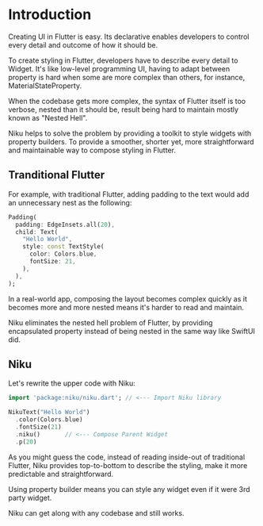 # Introduction
Creating UI in Flutter is easy. Its declarative enables developers to control every detail and outcome of how it should be.

To create styling in Flutter, developers have to describe every detail to Widget.
It's like low-level programming UI, having to adapt between property is hard when some are more complex than others, for instance, MaterialStateProperty.

When the codebase gets more complex, the syntax of Flutter itself is too verbose, nested than it should be, result being hard to maintain mostly known as "Nested Hell".

Niku helps to solve the problem by providing a toolkit to style widgets with property builders.
To provide a smoother, shorter yet, more straightforward and maintainable way to compose styling in Flutter.

## Tranditional Flutter

For example, with traditional Flutter, adding padding to the text would add an unnecessary nest as the following:
```dart
Padding(
  padding: EdgeInsets.all(20),
  child: Text(
    "Hello World",
    style: const TextStyle(
      color: Colors.blue,
      fontSize: 21,
    ),
  ),
);
```

In a real-world app, composing the layout becomes complex quickly as it becomes more and more nested means it's harder to read and maintain.

Niku eliminates the nested hell problem of Flutter, by providing encapsulated property instead of being nested in the same way like SwiftUI did.

## Niku

Let's rewrite the upper code with Niku:
```dart
import 'package:niku/niku.dart'; // <--- Import Niku library

NikuText("Hello World")
  .color(Colors.blue)
  .fontSize(21)
  .niku()       // <--- Compose Parent Widget
  .p(20)
```

As you might guess the code, instead of reading inside-out of traditional Flutter, Niku provides top-to-bottom to describe the styling, make it more predictable and straightforward.

Using property builder means you can style any widget even if it were 3rd party widget.

Niku can get along with any codebase and still works.